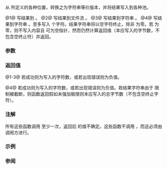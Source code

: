 {{cpp/title|vprintf|vfprintf|vsprintf|vsnprintf}}
{{cpp/io/c/navbar}}
{{dcl begin}}
{{dcl header|cstdio}}
{{dcl|num=1|
int vprintf( const char* format, std::va_list vlist );
}}
{{dcl|num=2|
int vfprintf( std::FILE* stream, const char* format, std::va_list vlist );
}}
{{dcl|num=3|
int vsprintf( char* buffer, const char* format, std::va_list vlist );
}}
{{dcl|num=4|since=c++11|
int vsnprintf( char* buffer, std::size_t buf_size, const char* format, std::va_list vlist );
}}
{{dcl end}}

从 {{c|vlist}} 所定义的各种位置，转换之为字符串等价版本，并将结果写入到各种池。

@1@ 写结果到 {{lc|stdout}}。
@2@ 写结果到文件流 {{tt|stream}}。
@3@ 写结果到字符串 {{tt|buffer}}。
@4@ 写结果到字符串 {{tt|buffer}}。至多写入 {{c|buf_size - 1}} 个字符。结果字符串将以空字符终止，除非 {{c|buf_size}} 为零。若 {{c|buf_size}} 为零，则不写入内容且 {{c|buffer}} 可为空指针，然而仍然计算返回值（本应写入的字节数，不包含空终止符）并返回。

===参数===
{{par begin}}
{{par|stream|要写入的输出文件流}}
{{par|buffer|指向要写入的字符串的指针}}
{{par|buf_size|要写入的最大字符数}}
{{par|format|指向空终止字符串的指针，指定如何转译数据}}
{{par|vlist|含有要打印数据的可变实参列表}}
{{par end}}

{{cpp/io/c/printf format}}

===返回值===
@1-3@ 若成功则为写入的字符数，或若出现错误则为负值。

@4@ 若成功则为写入的字符数，或若出现错误则为负值。若结果字符串由于 {{c|buf_size}} 限制被截断，则函数返回假如未强加极限则本应写入的总字节数（不包含空终止字符）。

===注解===
所有这些函数调用 {{lc|va_arg}} 至少一次，返回后 {{tt|arg}} 的值不确定。这些函数不调用 {{lc|va_end}}，而这必须由调用方进行。

===示例===
{{example
|code=
#include &lt;cstdarg&gt;
#include &lt;cstdio&gt;
#include &lt;ctime&gt;
#include &lt;vector&gt;

void debug_log(const char *fmt, ...)
{
    std::time_t t = std::time(nullptr);
    char time_buf[100];
    std::strftime(time_buf, sizeof time_buf, "%D %T", std::gmtime(&amp;t));
    std::va_list args1;
    va_start(args1, fmt);
    std::va_list args2;
    va_copy(args2, args1);
    std::vector&lt;char&gt; buf(1 + std::vsnprintf(nullptr, 0, fmt, args1));
    va_end(args1);
    std::vsnprintf(buf.data(), buf.size(), fmt, args2);
    va_end(args2);
    std::printf("%s [debug]: %s\n", time_buf, buf.data());
}

int main()
{
    debug_log("Logging, %d, %d, %d", 1, 2, 3);
}
|output=
04/13/15 15:09:18 [debug]: Logging, 1, 2, 3
}}

===参阅===
{{dsc begin}}
{{dsc inc|cpp/io/c/dsc fprintf}}
{{dsc inc|cpp/io/c/dsc vfscanf}}
{{dsc inc|cpp/io/dsc vprint_unicode}}
{{dsc inc|cpp/io/dsc vprint_nonunicode}}
{{dsc see c|c/io/vfprintf|vprintf|vfprintf|vsprintf|vsnprintf}}
{{dsc end}}

{{langlinks|de|en|es|fr|it|ja|pt|ru}}